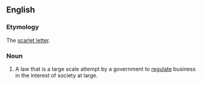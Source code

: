 ==English==

===Etymology===
The [[scarlet letter]].

===Noun===
{{en-noun|sg=[[red]] [[letter]] [[law]]}}

# A law that is a large scale attempt by a government to [[regulate]] business in the interest of society at large.